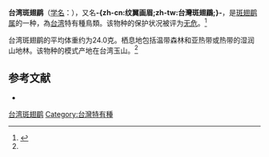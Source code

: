 {{noteTA
|T=zh-cn:台湾斑翅鹛; zh-tw:紋翼畫眉; 
|1=zh-cn:台湾斑翅鹛; zh-tw:紋翼畫眉
}}
{{speciesbox
| name = 台湾斑翅鹛
| image = Actinodura morrisoniana 1.jpg
| status = LC | status_system = IUCN3.1
| genus = Actinodura
| species = morrisoniana
| authority = {{link-en|威廉·罗伯特·奥格尔维-格兰特|William Robert Ogilvie-Grant|Ogilvie-Grant}}, 1906<ref name='id3167'>{{cite web| url =http://www.bioinfo.cn/db05/BjdwSpecies.php?action=view&id=3167| title =台湾斑翅鹛| work =《中国动物物种编目数据库》| publisher =中国科学院微生物研究所| author =中国科学院动物研究所| accessdate =2009-04-04| deadurl =yes| archiveurl =https://web.archive.org/web/20160305034142/http://www.bioinfo.cn/db05/BjdwSpecies.php?action=view&id=3167| archivedate =2016-03-05}}</ref>
| range_map = 
}}

'''台湾斑翅鹛'''（[[学名|学名]]：{{lang|la|''Actinodura morrisoniana''}}），又名'''-{zh-cn:纹翼画眉;zh-tw:台灣斑翅鶥;}-'''，是[[斑翅鹛属|斑翅鹛属]]的一种，為[[台湾|台湾]]特有種鳥類。该物种的保护状况被评为[[无危|无危]]。<ref>{{cite web|url=http://www.birdlife.org/datazone/speciesfactsheet.php?id=7992&m=0|title=Actinodura morrisoniana|publisher=[[国际鸟盟|BirdLife.org]]|accessdate=2011-06-27}}</ref>

台湾斑翅鹛的平均体重约为24.0克。栖息地包括温带森林和亚热带或热带的湿润山地林。该物种的模式产地在台湾玉山。<ref name='id3167'/>

== 参考文献 ==
{{commons category|Actinodura morrisoniana}}
{{reflist}}
* {{TaiBNET| zh=臺灣斑翅鶥 | id=380455 | binomial=Actinodura morrisoniana | authority=Ogilvie-Grant, 1906 | var= | accessdate=2013-01-24}}
{{Taxonbar|from=Q1585874}}

[[Category:斑翅鹛属|台湾斑翅鹛]]
[[Category:台灣特有種|Category:台灣特有種]]


{{Passeriformes-stub}}